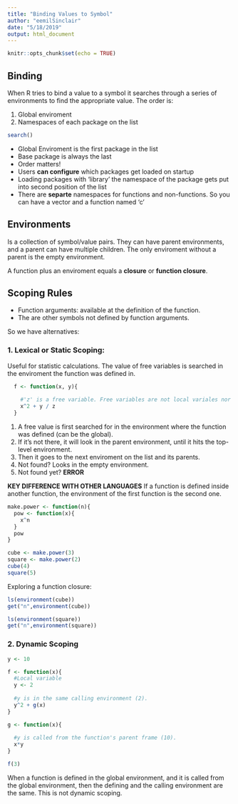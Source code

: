 ```yaml
---
title: "Binding Values to Symbol"
author: "eemilSinclair"
date: "5/18/2019"
output: html_document
---
```


```r
knitr::opts_chunk$set(echo = TRUE)
```

## Binding

When R tries to bind a value to a symbol it searches through a series of environments to find the appropriate value. The order is:

1. Global enviroment
2. Namespaces of each package on the list

```r
search()
```

* Global Enviroment is the first package in the list
* Base package is always the last
* Order matters!
* Users **can configure** which packages get loaded on startup
* Loading packages with 'library' the namespace of the package gets put into second position of the list
* There are **separte** namespaces for functions and non-functions. So you can have a vector and a function named 'c'

## Environments
Is a collection of symbol/value pairs. They can have parent environments, and a parent can have multiple children. The only enviroment without a parent is the empty environment.

A function plus an enviroment equals a **closure** or **function closure**.

## Scoping Rules

* Function arguments: available at the definition of the function.
* The are other symbols not defined by function arguments.

So we have alternatives:

### 1. Lexical or Static Scoping:

Useful for statistic calculations. The value of free variables is searched in the enviroment the function was defined in.
```R
  f <- function(x, y){
    
    #'z' is a free variable. Free variables are not local variales nor formal arguments.
    x^2 + y / z
  }
```

1. A free value is first searched for in the environment where the function was defined (can be the global).
2. If it's not there, it will look in the parent environment, until it hits the top-level environment.
3. Then it goes to the next enviroment on the list and its parents. 
4. Not found? Looks in the empty environment.
5. Not found yet? **ERROR**

**KEY DIFFERENCE WITH OTHER LANGUAGES**
If a function is defined inside another function, the environment of the first function is the second one.
```R

make.power <- function(n){
  pow <- function(x){
    x^n
  }
  pow
}

cube <- make.power(3)
square <- make.power(2)
cube(4)
square(5)
```

Exploring a function closure:
```R
ls(environment(cube))
get("n",environment(cube))

ls(environment(square))
get("n",environment(square))
```

### 2. Dynamic Scoping
```R
y <- 10

f <- function(x){
  #Local variable
  y <- 2
  
  #y is in the same calling environment (2).
  y^2 + g(x)
}

g <- function(x){
  
  #y is called from the function's parent frame (10).
  x*y
}

f(3)

```

When a function is defined in the global environment, and it is called from the global environment, then the defining and the calling environment are the same. This is not dynamic scoping.
